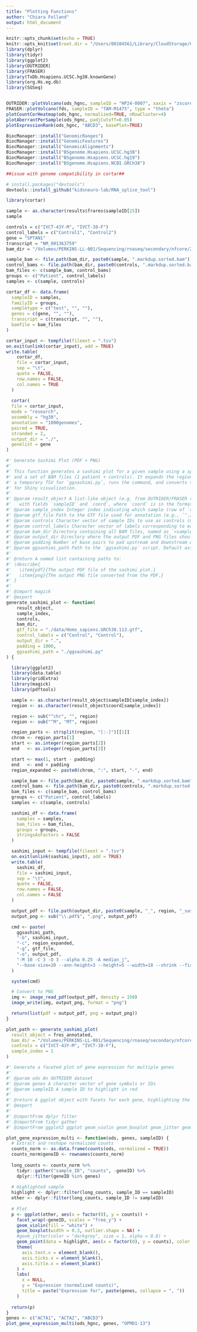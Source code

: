 ```yaml
---
title: "Plotting Functions"
author: "Chiara Folland"
output: html_document
---
```


```r
knitr::opts_chunk$set(echo = TRUE)
knitr::opts_knit$set(root.dir = "/Users/00104561/Library/CloudStorage/OneDrive-UWA/Research/Projects/AIM3_TRANSCRIPTOMICS/app/rnawebapp")
library(dplyr)
library(tidyr)
library(ggplot2)
library(OUTRIDER)
library(FRASER)
library(TxDb.Hsapiens.UCSC.hg38.knownGene)
library(org.Hs.eg.db)
library(SGSeq)
```

```r

```


```r
OUTRIDER::plotVolcano(ods_hgnc, sampleID = "HP24-0007", xaxis = "zscore", label = aberrant)
FRASER::plotVolcano(fds, sampleID = "TAM-M1475", type = "theta")
plotCountCorHeatmap(ods_hgnc, normalized=TRUE, nRowCluster=4)
plotAberrantPerSample(ods_hgnc, padjCutoff=0.05)
plotExpressionRank(ods_hgnc, "ABCD3", basePlot=TRUE)
```

```r
BiocManager::install("GenomicRanges")
BiocManager::install("GenomicFeatures")
BiocManager::install("GenomicAlignments")
BiocManager::install("BSgenome.Hsapiens.UCSC.hg38")
BiocManager::install("BSgenome.Hsapiens.UCSC.hg19")
BiocManager::install("BSgenome.Hsapiens.NCBI.GRCh38")

##issue with genome compatibility in cortar##

# install.packages("devtools")
devtools::install_github("kidsneuro-lab/RNA_splice_tool")

library(cortar)

sample <- as.character(results$frares$sampleID[25])
sample

controls = c("IVCT-43Y-M", "IVCT-38-F")
control_labels = c("Control1", "Control2")
gene = "SPTAN1"
transcript = "NM_001363759"
bam_dir = "/Volumes/PERKINS-LL-001/Sequencing/rnaseq/secondary/nfcore/2024-12-16_GenomicsWA_Realigned/star_salmon/"

sample_bam <- file.path(bam_dir, paste0(sample, ".markdup.sorted.bam"))
control_bams <- file.path(bam_dir, paste0(controls, ".markdup.sorted.bam"))
bam_files <- c(sample_bam, control_bams)
groups <- c("Patient", control_labels)
samples <- c(sample, controls)

cortar_df <- data.frame(
  sampleID = samples,
  familyID = groups,
  sampletype = c("test", "", ""),
  genes = c(gene, "", ""), 
  transcript = c(transcript, "", ""),
  bamfile = bam_files
)

cortar_input <- tempfile(fileext = ".tsv")
on.exit(unlink(cortar_input), add = TRUE)
write.table(
    cortar_df,
    file = cortar_input,
    sep = "\t",
    quote = FALSE,
    row.names = FALSE,
    col.names = TRUE
  )
  
  cortar(
  file = cortar_input,
  mode = "research",
  assembly = "hg38",
  annotation = "1000genomes",
  paired = TRUE,
  stranded = 2,
  output_dir = "./",
  genelist = gene
)


```

```r
#' Generate Sashimi Plot (PDF + PNG)
#'
#' This function generates a sashimi plot for a given sample using a specified GTF annotation
#' and a set of BAM files (1 patient + controls). It expands the region of interest, writes
#' a temporary TSV for `ggsashimi.py`, runs the command, and converts the resulting PDF to PNG
#' for Shiny visualization.
#'
#' @param result_object A list-like object (e.g. from OUTRIDER/FRASER results) containing `frares`
#'   with fields `sampleID` and `coord`, where `coord` is in the format `"chr:start-end"`.
#' @param sample_index Integer index indicating which sample (row of `result_object$frares`) to plot.
#' @param gtf_file Path to the GTF file used for annotation (e.g., `"./data/Homo_sapiens.GRCh38.113.gtf"`).
#' @param controls Character vector of sample IDs to use as controls (must match BAM filenames).
#' @param control_labels Character vector of labels corresponding to each control (same length as `controls`).
#' @param bam_dir Directory containing all BAM files, named as `<sampleID>.markdup.sorted.bam`.
#' @param output_dir Directory where the output PDF and PNG files should be saved. Default is current directory.
#' @param padding Number of base pairs to pad upstream and downstream of the target region. Default is 1000.
#' @param ggsashimi_path Path to the `ggsashimi.py` script. Default assumes it's in the working directory.
#'
#' @return A named list containing paths to:
#' \describe{
#'   \item{pdf}{The output PDF file of the sashimi plot.}
#'   \item{png}{The output PNG file converted from the PDF.}
#' }
#'
#' @import magick
#' @export
generate_sashimi_plot <- function(
    result_object,
    sample_index,
    controls,
    bam_dir,
    gtf_file = "./data/Homo_sapiens.GRCh38.113.gtf",
    control_labels = c("Control", "Control"),
    output_dir = ".",
    padding = 1000,
    ggsashimi_path = "./ggsashimi.py"
) {

  library(ggplot2)
  library(data.table)
  library(gridExtra)
  library(magick)
  library(pdftools)

  sample <- as.character(result_object$sampleID[sample_index])
  region <- as.character(result_object$coord[sample_index])

  region <- sub("^chr", "", region)
  region <- sub("^M", "MT", region)

  region_parts <- strsplit(region, "[:-]")[[1]]
  chrom <- region_parts[1]
  start <- as.integer(region_parts[2])
  end   <- as.integer(region_parts[3])

  start <- max(1, start - padding)
  end   <- end + padding
  region_expanded <- paste0(chrom, ":", start, "-", end)

  sample_bam <- file.path(bam_dir, paste0(sample, ".markdup.sorted.bam"))
  control_bams <- file.path(bam_dir, paste0(controls, ".markdup.sorted.bam"))
  bam_files <- c(sample_bam, control_bams)
  groups <- c("Patient", control_labels)
  samples <- c(sample, controls)

  sashimi_df <- data.frame(
    samples = samples,
    bam_files = bam_files,
    groups = groups,
    stringsAsFactors = FALSE
  )

  sashimi_input <- tempfile(fileext = ".tsv")
  on.exit(unlink(sashimi_input), add = TRUE)
  write.table(
    sashimi_df,
    file = sashimi_input,
    sep = "\t",
    quote = FALSE,
    row.names = FALSE,
    col.names = FALSE
  )

  output_pdf <- file.path(output_dir, paste0(sample, "_", region, "_sashimi_plot.pdf"))
  output_png <- sub("\\.pdf$", ".png", output_pdf)

  cmd <- paste(
    ggsashimi_path,
    "-b", sashimi_input,
    "-c", region_expanded,
    "-g", gtf_file,
    "-o", output_pdf,
    "-M 10 -C 3 -O 3 --alpha 0.25 -A median_j",
    "--base-size=20 --ann-height=3 --height=5 --width=18 --shrink --fix-y-scale"
  )

  system(cmd)

  # Convert to PNG
  img <- image_read_pdf(output_pdf, density = 150)
  image_write(img, output_png, format = "png")

  return(list(pdf = output_pdf, png = output_png))
}

plot_path <- generate_sashimi_plot(
  result_object = fres_annotated,
  bam_dir = "/Volumes/PERKINS-LL-001/Sequencing/rnaseq/secondary/nfcore/MUSCLE_nfcore_hg38_BAM",
  controls = c("IVCT-43Y-M", "IVCT-38-F"),
  sample_index = 1
)

```

```r
#' Generate a faceted plot of gene expression for multiple genes
#'
#' @param ods An OUTRIDER dataset 
#' @param genes A character vector of gene symbols or IDs
#' @param sampleID A sample ID to highlight in red
#' 
#' @return A ggplot object with facets for each gene, highlighting the sample
#' @export
#'
#' @importFrom dplyr filter
#' @importFrom tidyr gather
#' @importFrom ggplot2 ggplot geom_violin geom_boxplot geom_jitter geom_point facet_wrap theme element_blank labs aes

plot_gene_expression_multi <- function(ods, genes, sampleID) {
  # Extract and reshape normalized counts
  counts_norm <- as.data.frame(counts(ods, normalized = TRUE))
  counts_norm$geneID <- rownames(counts_norm)
  
  long_counts <- counts_norm %>%
    tidyr::gather("sample_ID", "counts", -geneID) %>%
    dplyr::filter(geneID %in% genes)
  
  # Highlighted sample
  highlight <- dplyr::filter(long_counts, sample_ID == sampleID)
  other <- dplyr::filter(long_counts, sample_ID != sampleID)
  
  # Plot
  p <- ggplot(other, aes(x = factor(0), y = counts)) +
    facet_wrap(~geneID, scales = "free_y") +
    geom_violin(fill = "white") +
    geom_boxplot(width = 0.3, outlier.shape = NA) +
    #geom_jitter(color = "darkgrey", size = 1, alpha = 0.8) +
    geom_point(data = highlight, aes(x = factor(0), y = counts), color = "red", size = 2) +
    theme(
      axis.text.x = element_blank(),
      axis.ticks.x = element_blank(),
      axis.title.x = element_blank()
    ) +
    labs(
      x = NULL,
      y = "Expression (normalized counts)",
      title = paste("Expression for", paste(genes, collapse = ", "))
    )
  
  return(p)
}
genes <- c("ACTA1", "ACTA2", "ABCD3")
plot_gene_expression_multi(ods_hgnc, genes, "OPMD1-13")
```
